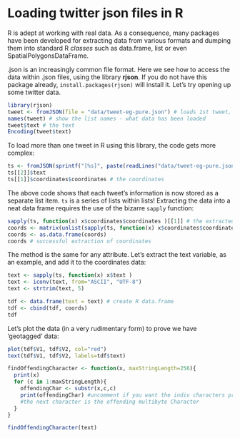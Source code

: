 # Loading twitter json files in R

R is adept at working with real data. As a consequence, many packages
have been developed for extracting data from various formats and dumping
them into standard R *classes* such as data.frame, list or even
SpatialPolygonsDataFrame.

.json is an increasingly common file format. Here we see how to access
the data within .json files, using the library **rjson**. If you do not have
this package already, `install.packages(rjson)` will install it.
Let's try opening up some twitter data.

```r
library(rjson)
tweet <- fromJSON(file = "data/tweet-eg-pure.json") # loads 1st tweet, but no more
names(tweet) # show the list names - what data has been loaded
tweet$text # the text
Encoding(tweet$text)
```

To load more than one tweet in R using this library, the code gets more complex:

```r
ts <- fromJSON(sprintf("[%s]", paste(readLines("data/tweet-eg-pure.json"),collapse=",")))
ts[[2]]$text
ts[[1]]$coordinates$coordinates # the coordinates
```

The above code shows that each tweet's information is now stored as
a separate list item. `ts` is a series of lists within lists!
Extracting the data into a neat data frame requires the use of the bizarre
`sapply` function:

```r
sapply(ts, function(x) x$coordinates$coordinates )[[1]] # the extracted coords
coords <- matrix(unlist(sapply(ts, function(x) x$coordinates$coordinates )), ncol=2, byrow=T)
coords <- as.data.frame(coords)
coords # successful extraction of coordinates
```

The method is the same for any attribute.
Let's extract the text variable, as an example, and add it to the
coordinates data:

```r
text <- sapply(ts, function(x) x$text )
text <- iconv(text, from="ASCII", "UTF-8")
text <- strtrim(text, 5)

tdf <- data.frame(text = text) # create R data.frame
tdf <- cbind(tdf, coords)
tdf
```

Let's plot the data (in a very rudimentary form) to prove we have 'geotagged'
data:

```r
plot(tdf$V1, tdf$V2, col="red")
text(tdf$V1, tdf$V2, labels=tdf$text)
```

```r
findOffendingCharacter <- function(x, maxStringLength=256){  
  print(x)
  for (c in 1:maxStringLength){
    offendingChar <- substr(x,c,c)
    print(offendingChar) #uncomment if you want the indiv characters printed
    #the next character is the offending multibyte Character
  }    
}

findOffendingCharacter(text)

```

